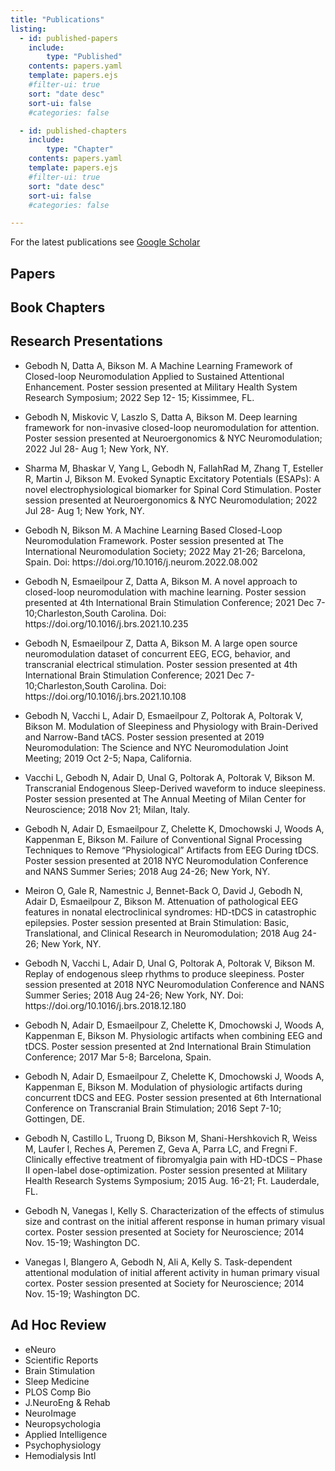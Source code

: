 ```yaml
---
title: "Publications"
listing:
  - id: published-papers
    include: 
        type: "Published"
    contents: papers.yaml
    template: papers.ejs
    #filter-ui: true
    sort: "date desc" 
    sort-ui: false
    #categories: false

  - id: published-chapters
    include: 
        type: "Chapter"
    contents: papers.yaml
    template: papers.ejs
    #filter-ui: true
    sort: "date desc" 
    sort-ui: false
    #categories: false

---
```


For the latest publications see [Google Scholar](https://scholar.google.com/citations?user=ys2YCxIAAAAJ&hl=en)


## Papers

:::{#published-papers}
:::


## Book Chapters

:::{#published-chapters}
:::


## Research Presentations

* Gebodh N, Datta A, Bikson M. A Machine Learning Framework of Closed-loop Neuromodulation Applied to Sustained Attentional Enhancement. Poster session presented at Military Health System Research Symposium; 2022 Sep 12- 15; Kissimmee, FL. 

* Gebodh N, Miskovic V, Laszlo S, Datta A, Bikson M. Deep learning framework for non-invasive closed-loop neuromodulation for attention. Poster session presented at Neuroergonomics & NYC Neuromodulation; 2022 Jul 28- Aug 1; New York, NY. 

* Sharma M, Bhaskar V, Yang L, Gebodh N, FallahRad M, Zhang T, Esteller R, Martin J, Bikson M.  Evoked Synaptic Excitatory Potentials (ESAPs): A novel electrophysiological biomarker for Spinal Cord Stimulation. Poster session presented at Neuroergonomics & NYC Neuromodulation; 2022 Jul 28- Aug 1; New York, NY. 

* Gebodh N, Bikson M. A Machine Learning Based Closed-Loop Neuromodulation Framework.  Poster session presented at The International Neuromodulation Society; 2022 May 21-26; Barcelona, Spain. Doi: https://doi.org/10.1016/j.neurom.2022.08.002

* Gebodh N, Esmaeilpour Z, Datta A, Bikson M. A novel approach to closed-loop neuromodulation with machine learning. Poster session presented at 4th International Brain  Stimulation Conference; 2021 Dec 7-10;Charleston,South Carolina. Doi: https://doi.org/10.1016/j.brs.2021.10.235

* Gebodh N, Esmaeilpour Z, Datta A, Bikson M. A large open source neuromodulation dataset of concurrent EEG, ECG, behavior, and transcranial electrical stimulation. Poster session presented at 4th International Brain  Stimulation Conference; 2021 Dec 7-10;Charleston,South Carolina. Doi: https://doi.org/10.1016/j.brs.2021.10.108  

* Gebodh N, Vacchi L, Adair D, Esmaeilpour Z, Poltorak A, Poltorak V, Bikson M. Modulation of Sleepiness and Physiology with Brain-Derived and Narrow-Band tACS. Poster session presented at 2019 Neuromodulation: The Science and NYC Neuromodulation Joint Meeting; 2019 Oct 2-5; Napa, California.  

* Vacchi L, Gebodh N, Adair D, Unal G, Poltorak A,  Poltorak V, Bikson M. Transcranial Endogenous Sleep-Derived waveform to induce sleepiness. Poster session presented at The Annual Meeting of Milan Center for Neuroscience; 2018 Nov 21; Milan, Italy.

* Gebodh N, Adair D, Esmaeilpour Z, Chelette K, Dmochowski J, Woods A, Kappenman E, Bikson M. Failure of Conventional Signal Processing Techniques to Remove “Physiological” Artifacts from EEG During tDCS. Poster session presented at 2018 NYC Neuromodulation Conference and NANS Summer Series; 2018 Aug 24-26; New York, NY.  

* Meiron O, Gale R, Namestnic J, Bennet-Back O, David J, Gebodh N, Adair D, Esmaeilpour Z, Bikson M. Attenuation of pathological EEG features in nonatal electroclinical syndromes: HD-tDCS in catastrophic epilepsies. Poster session presented at Brain Stimulation: Basic, Translational, and Clinical Research in Neuromodulation; 2018 Aug 24-26; New York, NY.

* Gebodh N, Vacchi L, Adair D, Unal G, Poltorak A,  Poltorak V, Bikson M. Replay of endogenous sleep rhythms to produce sleepiness. Poster session presented at 2018 NYC Neuromodulation Conference and NANS Summer Series; 2018 Aug 24-26; New York, NY. Doi: https://doi.org/10.1016/j.brs.2018.12.180  

* Gebodh N, Adair D, Esmaeilpour Z, Chelette K, Dmochowski J, Woods A, Kappenman E, Bikson M. Physiologic artifacts when combining EEG and tDCS. Poster session presented at 2nd International Brain  Stimulation Conference; 2017 Mar 5-8; Barcelona, Spain.  

* Gebodh N, Adair D, Esmaeilpour Z, Chelette K, Dmochowski J, Woods A, Kappenman E, Bikson M. Modulation of physiologic artifacts during concurrent tDCS and EEG. Poster session presented at 6th International Conference on Transcranial Brain Stimulation; 2016 Sept 7-10; Gottingen, DE.  

* Gebodh N, Castillo L, Truong D, Bikson M, Shani-Hershkovich R, Weiss M, Laufer I, Reches A, Peremen Z, Geva A, Parra LC, and Fregni F. Clinically effective treatment of fibromyalgia pain with HD-tDCS – Phase II open-label dose-optimization. Poster session presented at Military Health Research Systems Symposium; 2015 Aug. 16-21; Ft. Lauderdale, FL. 

* Gebodh N, Vanegas I, Kelly S. Characterization of the effects of stimulus size and contrast on the initial afferent response in human primary visual cortex. Poster session presented at Society for Neuroscience; 2014 Nov. 15-19; Washington DC.  

* Vanegas I, Blangero A, Gebodh N, Ali A, Kelly S. Task-dependent attentional modulation of initial afferent activity in human primary visual cortex. Poster session presented at Society for Neuroscience; 2014 Nov. 15-19; Washington DC. 



## Ad Hoc Review

* eNeuro
* Scientific Reports
* Brain Stimulation   
* Sleep Medicine     
* PLOS Comp Bio    
* J.NeuroEng & Rehab
* NeuroImage
* Neuropsychologia
* Applied Intelligence 
* Psychophysiology
* Hemodialysis Intl
